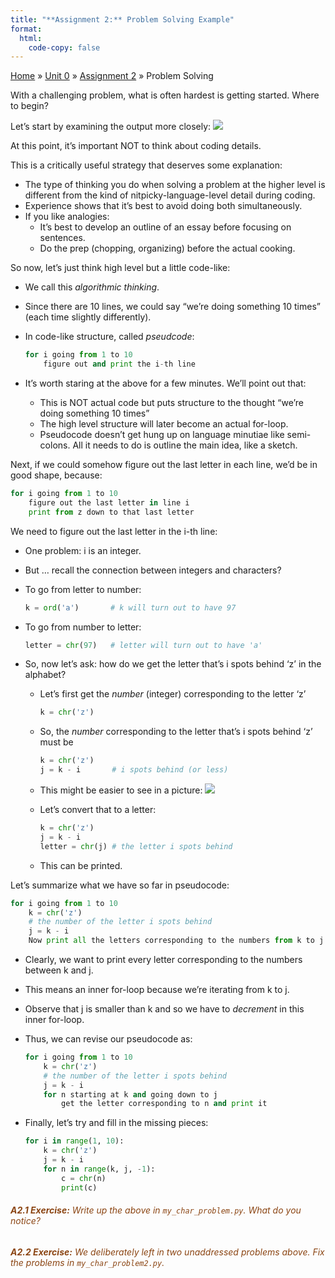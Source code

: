 ```yaml
---
title: "**Assignment 2:** Problem Solving Example"
format:
  html:
    code-copy: false
---
```


<html>
<head>
    <style>
        body {
            -webkit-user-select: none; /* Safari */
            -moz-user-select: none; /* Firefox */
            -ms-user-select: none; /* IE10+/Edge */
            user-select: none; /* Standard */
        }
    </style>
</head>
<body>

<div class="breadcrumbs">
  <a href="../../../index.qmd">Home</a> &raquo;
  <a href="">Unit 0</a> &raquo;
  <a href="./assignment1.qmd">Assignment 2</a> &raquo;
  <span class="current-page">Problem Solving</span>
</div>

With a challenging problem, what is often hardest is getting started. Where to begin?

Let's start by examining the output more closely:
![](../../../media/units/unit0/assignment2/charproblem-output.png)

At this point, it's important NOT to think about coding details.

This is a critically useful strategy that deserves some explanation:

- The type of thinking you do when solving a problem at the higher level is different from the kind of nitpicky-language-level detail during coding.
- Experience shows that it's best to avoid doing both simultaneously.
- If you like analogies:
    - It's best to develop an outline of an essay before focusing on sentences.
    - Do the prep (chopping, organizing) before the actual cooking.

So now, let's just think high level but a little code-like:

- We call this <em>algorithmic thinking</em>.
- Since there are 10 lines, we could say "we're doing something 10 times" (each time slightly differently).
- In code-like structure, called <em>pseudcode</em>:
  
    ```python
    for i going from 1 to 10
        figure out and print the i-th line
    ```
- It's worth staring at the above for a few minutes. We'll point out that:
    - This is NOT actual code but puts structure to the thought "we're doing something 10 times"
    - The high level structure will later become an actual for-loop.
    - Pseudocode doesn't get hung up on language minutiae like semi-colons.
      All it needs to do is outline the main idea, like a sketch.


Next, if we could somehow figure out the last letter in each line, we'd be in good shape, because:
```python
for i going from 1 to 10
    figure out the last letter in line i
    print from z down to that last letter
```

We need to figure out the last letter in the i-th line:

- One problem: i is an integer.
- But ... recall the connection between integers and characters?
- To go from letter to number:
    
    ```python
    k = ord('a')       # k will turn out to have 97
    ```
- To go from number to letter:
    
    ```python
    letter = chr(97)   # letter will turn out to have 'a'
    ```
- So, now let's ask: how do we get the letter that's i spots behind 'z' in the alphabet?
    - Let's first get the <em>number</em> (integer) corresponding to the letter 'z'
    
        ```python
        k = chr('z')
        ```
    - So, the <em>number</em> corresponding to the letter that's i spots behind 'z' must be
        
        ```python
        k = chr('z')
        j = k - i       # i spots behind (or less)
        ```
    - This might be easier to see in a picture:
    ![](../../../media/units/unit0/assignment2/charproblem2.png)
    - Let's convert that to a letter:

        ```python
        k = chr('z')
        j = k - i
        letter = chr(j) # the letter i spots behind
        ```
    - This can be printed.

Let's summarize what we have so far in pseudocode:
```python
for i going from 1 to 10
    k = chr('z')
    # the number of the letter i spots behind
    j = k - i
    Now print all the letters corresponding to the numbers from k to j
```

- Clearly, we want to print every letter corresponding to the numbers between k and j.
- This means an inner for-loop because we're iterating from k to j.
- Observe that j is smaller than k and so we have to <em>decrement</em> in this inner for-loop.
- Thus, we can revise our pseudocode as:

    ```python
    for i going from 1 to 10
        k = chr('z')
        # the number of the letter i spots behind
        j = k - i
        for n starting at k and going down to j
            get the letter corresponding to n and print it
    ```
- Finally, let's try and fill in the missing pieces:

    ```python
    for i in range(1, 10):
        k = chr('z')
        j = k - i
        for n in range(k, j, -1):
            c = chr(n)
            print(c)
    ```

###### <span style="color:#8B4513;">**A2.1 Exercise:** Write up the above in `my_char_problem.py`. What do you notice?</span>

###### <span style="color:#8B4513;">**A2.2 Exercise:** We deliberately left in two unaddressed problems above. Fix the problems in `my_char_problem2.py`.
</span>

</body>
</html>